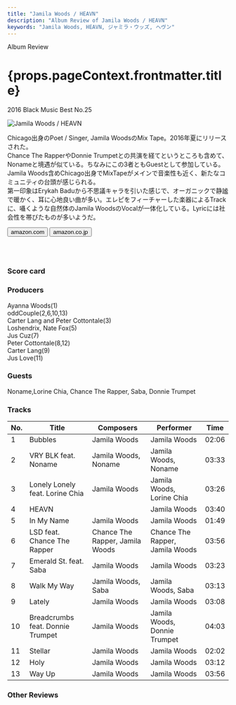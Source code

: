```yaml
---
title: "Jamila Woods / HEAVN"
description: "Album Review of Jamila Woods / HEAVN"
keywords: "Jamila Woods, HEAVN, ジャミラ・ウッズ, ヘヴン"
---
```






<p className="largeP">Album Review</p>
<h1 className="h1--no--margin">{props.pageContext.frontmatter.title}</h1>
<p className="largeP">
  <Link to="/best50/2016/">2016 Black Music Best No.25</Link>
</p>

<Row  className="image-card-group">
	<Column colMd={3} colLg={4} noGutterMdLeft="">
       <ImageCard>

![Jamila Woods / HEAVN](../../images/cd/jamilawoods1L.jpg)

</ImageCard>
	</Column>
	<Column colMd={4} colLg={8} noGutterMdLeft="">
	<p>
	Chicago出身のPoet / Singer, Jamila WoodsのMix Tape。2016年夏にリリースされた。
	<br/>Chance The RapperやDonnie Trumpetとの共演を経てというところも含めて、Nonameと境遇が似ている。ちなみにこの3者ともGuestとして参加している。Jamila Woods含めChicago出身でMixTapeがメインで音楽性も近く、新たなコミュニティの台頭が感じられる。
	<br/>第一印象はErykah Baduから不思議キャラを引いた感じで、オーガニックで静謐で暖かく、耳に心地良い曲が多い。エレピをフィーチャーした楽器によるTrackに、囁くような自然体のJamila WoodsのVocalが一体化している。Lyricには社会性を帯びたものが多いようだ。
	</p>
	<div>
	  <Button className="button-right-mergin"  href="https://amzn.to/2Efh7LU" renderIcon={ArrowUpRight} size='sm' kind='primary'>
      amazon.com
    </Button>
    <Button className="button-right-mergin"  href="https://amzn.to/2QgaR9P" renderIcon={ArrowUpRight} size='sm' kind='secondary'>
      amazon.co.jp
    </Button>
	</div>
	<a href="https://geo.music.apple.com/jp/album/heavn/1264798110?mt=1&app=music&ls=1&at=11lcug" style="display:inline-block;overflow:hidden;background:url(https://linkmaker.itunes.apple.com/ja-jp/lockup.svg?releaseDate=2017-08-15T00:00:00Z&kind=album&bubble=apple_music&style=mono-black) no-repeat;width:180px;height:45px;"></a>
	<AdvJS2/>
	</Column>
</Row>
<Row >
	<Column colMd={4} colLg={4} noGutterMdLeft="">
<div>
  <h3>Score card</h3>
	<SliderJS1 value="4" />
  <SliderJS2 value="2" />
	<SliderJS3 value="1" />
  <SliderJS4 value="9" />
</div>
</Column>
<Column colMd={8} colLg={8} noGutterMdLeft="">
<div>
<h3>Producers</h3>
<p>
	Ayanna Woods(1)
	<br/>oddCouple(2,6,10,13)
	<br/>Carter Lang and Peter Cottontale(3)
	<br/>Loshendrix, Nate Fox(5)
	<br/>Jus Cuz(7)
	<br/>Peter Cottontale(8,12)
	<br/>Carter Lang(9)
	<br/>Jus Love(11)
</p>
<h3>Guests</h3>
<p>
	Noname,Lorine Chia, Chance The Rapper, Saba, Donnie Trumpet
</p>
</div>
</Column>
</Row>

<h3>Tracks</h3>

| No. | Title                            | Composers                       | Performer                       | Time  |
| --- | -------------------------------- | ------------------------------- | ------------------------------- | ----- |
| 1   | Bubbles                          | Jamila Woods                    | Jamila Woods                    | 02:06 |
| 2   | VRY BLK feat. Noname             | Jamila Woods, Noname            | Jamila Woods, Noname            | 03:33 |
| 3   | Lonely Lonely feat. Lorine Chia  | Jamila Woods                    | Jamila Woods, Lorine Chia       | 03:26 |
| 4   | HEAVN                            |                                 | Jamila Woods                    | 03:40 |
| 5   | In My Name                       | Jamila Woods                    | Jamila Woods                    | 01:49 |
| 6   | LSD feat. Chance The Rapper      | Chance The Rapper, Jamila Woods | Chance The Rapper, Jamila Woods | 03:56 |
| 7   | Emerald St. feat. Saba           | Jamila Woods                    | Jamila Woods                    | 03:23 |
| 8   | Walk My Way                      | Jamila Woods, Saba              | Jamila Woods, Saba              | 03:13 |
| 9   | Lately                           | Jamila Woods                    | Jamila Woods                    | 03:08 |
| 10  | Breadcrumbs feat. Donnie Trumpet | Jamila Woods                    | Jamila Woods, Donnie Trumpet    | 04:03 |
| 11  | Stellar                          | Jamila Woods                    | Jamila Woods                    | 02:02 |
| 12  | Holy                             | Jamila Woods                    | Jamila Woods                    | 03:12 |
| 13  | Way Up                           | Jamila Woods                    | Jamila Woods                    | 03:56 |

<h3>Other Reviews</h3>

<Row>
  <Column colMd={3} colLg={3} noGutterMdLeft>
    <Review1 />
  </Column>
</Row>
<Row>
  <Column colMd={3} colLg={3} noGutterMdLeft>
    <Review2 />
  </Column>
</Row>

<AdvJS3 />

